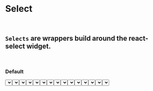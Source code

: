 

<Meta title="Atoms/Select" component={Select} />

# Select
<br />

## `Selects` are wrappers build around the react-select widget.
<br />

### Default
<Canvas>
    <Story name="Default">
        <Select label="Sorted By" name="select" options={options} />
    </Story>
</Canvas>

### Required
<Canvas>
    <Story name="Required">
        <Select label="Sorted By" name="select" options={options} required />
    </Story>
</Canvas>

### Inline
<Canvas>
    <Story name="Inline">
        <Select label="Sorted By" name="select" inline options={options} />
    </Story>
</Canvas>

### Small height
<Canvas>
    <Story name="Small height">
        <Select label="Sorted By" name="select" size="small" options={options} />
    </Story>
</Canvas>

### Hidden label
<Canvas>
    <Story name="Hidden label">
        <Select label="Sorted By" name="select" options={options} hiddenLabel />
    </Story>
</Canvas>

### Color theme
<Canvas>
    <Story name="Color theme">
        <div style={{ width: 200, padding: '30px', backgroundColor: '#F8F8F8' }}>
            <Select label="Theme dark" name="select" value={options[1].value} theme={DARK.value} options={options} />
        </div>
        <div style={{ width: 200, padding: '30px', backgroundColor: 'black' }}>
            <Select label="Theme light" name="select" value={options[1].value} theme={LIGHT.value} options={options} />
        </div>
    </Story>
</Canvas>

### Without background
<Canvas>
    <Story name="Without background">
        <div style={{ width: 200, padding: '30px', backgroundColor: 'red' }}>
            <Select label="Theme Dark" name="select" value={options[1].value} withBackground={false} options={options} />
        </div>
        <div style={{ width: 200, padding: '30px', backgroundColor: 'black', color: 'white' }}>
            <Select label="Theme Light" name="select" value={options[1].value} theme={LIGHT.value} withBackground={false} options={options} />
        </div>
    </Story>
</Canvas>

### Searchable
<Canvas>
    <Story name="Searchable">
        <Select label="Sorted By" name="select" isSearchable options={options} />
    </Story>
</Canvas>

### Button styles
<Canvas>
    <Story name="Button styles">
        <Select label="Sorted By" name="select" type="button" options={options} />
    </Story>
</Canvas>

### With Error
<Canvas>
    <Story name="With error">
        <Select label="Sorted By" name="select" error="This is required" options={options} />
    </Story>
</Canvas>

### Custom width
<Canvas>
    <Story name="Custom width">
        <div style={{ margin: '10px' }}>
            <Select label="200px wide" name="select" width={200} options={options} />
        </div>
        <div style={{ margin: '10px' }}>
            <Select label="300px wide" name="select" width={300} options={options} />
        </div>
        <div style={{ margin: '10px' }}>
            <Select label="400px wide" name="select" width={400} options={options} />
        </div>
    </Story>
</Canvas>


## Usage Example
```jsx
import Select from '@appdirect/sfb-theme-components/src/atoms/select/Select';

<Select
    label="Sorted By"
    name="select"
    options={
        [
            {
                value: 'RELEVANCE',
                label: 'Relevance',
            },
            {
                value: 'POPULARITY',
                label: 'Popularity',
            }
        ]
    }
/>
```
## Props
<ArgsTable of={Select} />

